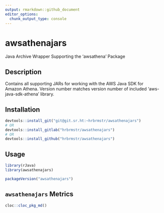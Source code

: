 ```yaml
---
output: rmarkdown::github_document
editor_options: 
  chunk_output_type: console
---
```


# awsathenajars

Java Archive Wrapper Supporting the 'awsathena' Package

## Description

Contains all supporting JARs for working with the AWS Java SDK for
Amazon Athena. Version number matches version number of included
'aws-java-sdk-athena' library.

## Installation

```r
devtools::install_git("git@git.sr.ht:~hrbrmstr/awsathenajars")
# OR
devtools::install_gitlab("hrbrmstr/awsathenajars")
# OR
devtools::install_github("hrbrmstr/awsathenajars")
```

## Usage

```r
library(rJava)
library(awsathenajars)

packageVersion("awsathenajars")
```

## `awsathenajars` Metrics

```r
cloc::cloc_pkg_md()
```
